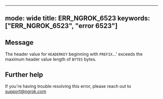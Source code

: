 
---
mode: wide
title: ERR_NGROK_6523
keywords: ["ERR_NGROK_6523", "error 6523"]
---

## Message
The header value for `HEADERKEY` beginning with `PREFIX`...' exceeds the maximum header value length of `BYTES` bytes.




## Further help
If you're having trouble resolving this error, please reach out to [support@ngrok.com](mailto:support@ngrok.com?subject=Help%20with%20ERR_NGROK_6523)

